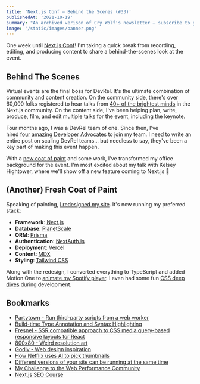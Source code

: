 ```yaml
---
title: 'Next.js Conf – Behind the Scenes (#33)'
publishedAt: '2021-10-19'
summary: "An archived verison of Cry Wolf's newsletter – subscribe to get early access."
image: '/static/images/banner.png'
---
```


One week until [Next.js Conf](https://nextjs.org/conf)! I'm taking a quick break from recording, editing, and producing content to share a behind-the-scenes look at the event.

## Behind The Scenes

Virtual events are the final boss for DevRel. It's the ultimate combination of community and content creation. On the community side, there's over 60,000 folks registered to hear talks from [40+ of the brightest minds](https://twitter.com/vercel/status/1449109009902948358) in the Next.js community. On the content side, I've been helping plan, write, produce, film, and edit multiple talks for the event, including the keynote.

Four months ago, I was a DevRel team of one. Since then, I've hired [four](https://twitter.com/delba_oliveira) [amazing](https://twitter.com/steventey) [Developer](https://twitter.com/Nutlope) [Advocates](https://twitter.com/steph_dietz_) to join my team. I need to write an entire post on scaling DevRel teams... but needless to say, they've been a key part of making this event happen.

With a [new coat of paint](https://twitter.com/leeerob/status/1447590971634487303) and some work, I've transformed my office background for the event. I'm most excited about my talk with Kelsey Hightower, where we'll show off a new feature coming to Next.js 👀

## (Another) Fresh Coat of Paint

Speaking of painting, [I redesigned my site](https://crywolf.me/). It's now running my preferred stack:

- **Framework**: [Next.js](https://nextjs.org/)
- **Database**: [PlanetScale](https://planetscale.com/)
- **ORM**: [Prisma](https://prisma.io/)
- **Authentication**: [NextAuth.js](https://next-auth.js.org/)
- **Deployment**: [Vercel](https://vercel.com/)
- **Content**: [MDX](https://github.com/mdx-js/mdx)
- **Styling**: [Tailwind CSS](https://tailwindcss.com/)

Along with the redesign, I converted everything to TypeScript and added Motion One to [animate my Spotify player](https://twitter.com/leeerob/status/1446860103353835524). I even had some fun [CSS deep dives](https://twitter.com/leeerob/status/1445033787646046216) during development.

## Bookmarks

- [Partytown - Run third-party scripts from a web worker](https://dev.to/adamdbradley/introducing-partytown-run-third-party-scripts-from-a-web-worker-2cnp)
- [Build-time Type Annotation and Syntax Highlighting](https://fatihkalifa.com/typescript-twoslash)
- [Fresnel - SSR compatible approach to CSS media query-based responsive layouts for React](https://github.com/artsy/fresnel)
- [800x80 - Weird resolution art](https://800x80.art/)
- [Godly - Web design inspiration](https://godly.website/)
- [How Netflix uses AI to pick thumbnails](https://twitter.com/TrungTPhan/status/1445768087832182796)
- [Different versions of your site can be running at the same time](https://jakearchibald.com/2020/multiple-versions-same-time/)
- [My Challenge to the Web Performance Community](https://philipwalton.com/articles/my-challenge-to-the-web-performance-community/)
- [Next.js SEO Course](https://twitter.com/vercel/status/1445061841286139906)
